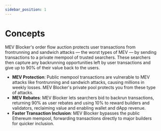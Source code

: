 ```yaml
---
sidebar_position: 1
---
```

# Concepts

MEV Blocker's order flow auction protects user transactions from frontrunning and sandwich attacks — the worst types of MEV — by sending transactions to a private mempool of trusted searchers. These searchers then capture any backrunning opportunities left by user transactions and give up to 90% of their value back to the users.

- **MEV Protection**: Public mempool transactions are vulnerable to MEV attacks like frontrunning and sandwich attacks, causing millions in weekly losses. MEV Blocker's private pool protects you from these type of attacks.
- **MEV Rebates**: MEV Blocker lets searchers bid to backrun transactions, returning 90% as user rebates and using 10% to reward builders and validators, reclaiming value and enabling wallet and dApp revenue.
- **Faster Transaction Inclusion**: MEV Blocker bypasses the public Ethereum mempool, forwarding transactions directly to major builders for quicker inclusion.


<DocCardList />